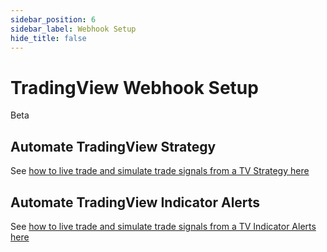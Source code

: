 ```yaml
---
sidebar_position: 6
sidebar_label: Webhook Setup
hide_title: false
---
```



# TradingView Webhook Setup

<Highlight color="#ffba00"> Beta </Highlight>

## Automate TradingView Strategy

See [how to live trade and simulate trade signals from a TV Strategy here](https://help.crypto-arsenal.io/en/articles/6456240-automate-tradingview-strategy)

## Automate TradingView Indicator Alerts

See [how to live trade and simulate trade signals from a TV Indicator Alerts here](https://help.crypto-arsenal.io/en/articles/6418859-autumate-tradingview-indicator)